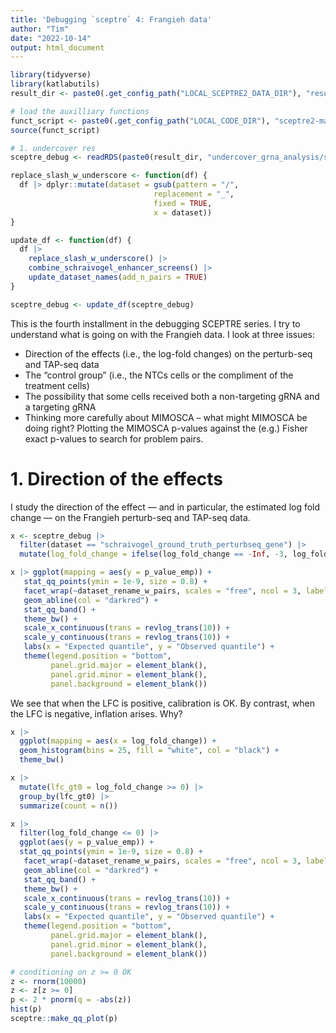 ```yaml
---
title: 'Debugging `sceptre` 4: Frangieh data'
author: "Tim"
date: "2022-10-14"
output: html_document
---
```


```r
library(tidyverse)
library(katlabutils)
result_dir <- paste0(.get_config_path("LOCAL_SCEPTRE2_DATA_DIR"), "results/")

# load the auxilliary functions
funct_script <- paste0(.get_config_path("LOCAL_CODE_DIR"), "sceptre2-manuscript/writeups/undercover_results_eda/analyze_undercover_results_plot_functs.R")
source(funct_script)

# 1. undercover res
sceptre_debug <- readRDS(paste0(result_dir, "undercover_grna_analysis/sceptre_debug.rds"))
```

```r
replace_slash_w_underscore <- function(df) {
  df |> dplyr::mutate(dataset = gsub(pattern = "/",
                                replacement = "_",
                                fixed = TRUE,
                                x = dataset))
}

update_df <- function(df) {
  df |>
    replace_slash_w_underscore() |>
    combine_schraivogel_enhancer_screens() |>
    update_dataset_names(add_n_pairs = TRUE)
}

sceptre_debug <- update_df(sceptre_debug)
```


This is the fourth installment in the debugging SCEPTRE series. I try to understand what is going on with the Frangieh data. I look at three issues:

- Direction of the effects (i.e., the log-fold changes) on the perturb-seq and TAP-seq data
- The "control group" (i.e., the NTCs cells or the compliment of the treatment cells)
- The possibility that some cells received both a non-targeting gRNA and a targeting gRNA
- Thinking more carefully about MIMOSCA -- what might MIMOSCA be doing right? Plotting the MIMOSCA p-values against the (e.g.) Fisher exact p-values to search for problem pairs.

# 1. Direction of the effects

I study the direction of the effect --- and in particular, the estimated log fold change --- on the Frangieh perturb-seq and TAP-seq data.

```r
x <- sceptre_debug |>
  filter(dataset == "schraivogel_ground_truth_perturbseq_gene") |>
  mutate(log_fold_change = ifelse(log_fold_change == -Inf, -3, log_fold_change))

x |> ggplot(mapping = aes(y = p_value_emp)) +
   stat_qq_points(ymin = 1e-9, size = 0.8) +
   facet_wrap(~dataset_rename_w_pairs, scales = "free", ncol = 3, labeller = label_wrap_gen(35)) +
   geom_abline(col = "darkred") +
   stat_qq_band() +
   theme_bw() +
   scale_x_continuous(trans = revlog_trans(10)) +
   scale_y_continuous(trans = revlog_trans(10)) +
   labs(x = "Expected quantile", y = "Observed quantile") +
   theme(legend.position = "bottom",
         panel.grid.major = element_blank(),
         panel.grid.minor = element_blank(),
         panel.background = element_blank())
```

We see that when the LFC is positive, calibration is OK. By contrast, when the LFC is negative, inflation arises. Why? 

```r
x |>
  ggplot(mapping = aes(x = log_fold_change)) +
  geom_histogram(bins = 25, fill = "white", col = "black") +
  theme_bw()

x |>
  mutate(lfc_gt0 = log_fold_change >= 0) |>
  group_by(lfc_gt0) |>
  summarize(count = n())

x |>
  filter(log_fold_change <= 0) |>
  ggplot(aes(y = p_value_emp)) +
  stat_qq_points(ymin = 1e-9, size = 0.8) +
   facet_wrap(~dataset_rename_w_pairs, scales = "free", ncol = 3, labeller = label_wrap_gen(35)) +
   geom_abline(col = "darkred") +
   stat_qq_band() +
   theme_bw() +
   scale_x_continuous(trans = revlog_trans(10)) +
   scale_y_continuous(trans = revlog_trans(10)) +
   labs(x = "Expected quantile", y = "Observed quantile") +
   theme(legend.position = "bottom",
         panel.grid.major = element_blank(),
         panel.grid.minor = element_blank(),
         panel.background = element_blank())
```


```r
# conditioning on z >= 0 OK
z <- rnorm(10000)
z <- z[z >= 0]
p <- 2 * pnorm(q = -abs(z))
hist(p)
sceptre::make_qq_plot(p)
```

